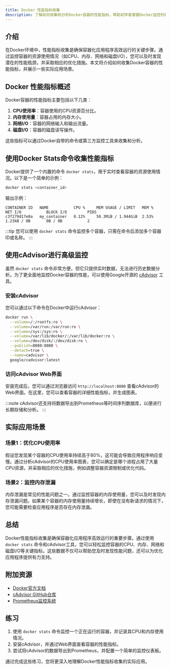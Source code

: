 ```yaml
---
title: Docker 性能指标收集
description: 了解如何收集和分析Docker容器的性能指标，帮助初学者掌握Docker监控的基本方法。
---
```


## 介绍

在Docker环境中，性能指标收集是确保容器化应用程序高效运行的关键步骤。通过监控容器的资源使用情况（如CPU、内存、网络和磁盘I/O），您可以及时发现潜在的性能瓶颈，并采取相应的优化措施。本文将介绍如何收集Docker容器的性能指标，并展示一些实际应用场景。

## Docker 性能指标概述

Docker容器的性能指标主要包括以下几类：

1. **CPU使用率**：容器使用的CPU资源百分比。
2. **内存使用量**：容器占用的内存大小。
3. **网络I/O**：容器的网络输入和输出流量。
4. **磁盘I/O**：容器的磁盘读写操作。

这些指标可以通过Docker自带的命令或第三方监控工具来收集和分析。

## 使用Docker Stats命令收集性能指标

Docker提供了一个内置的命令 `docker stats`，用于实时查看容器的资源使用情况。以下是一个简单的示例：

```bash
docker stats <container_id>
```

输出示例：

```
CONTAINER ID   NAME           CPU %     MEM USAGE / LIMIT   MEM %     NET I/O           BLOCK I/O         PIDS
c3f279d17e0a   my_container   0.12%     50.3MiB / 1.944GiB  2.53%     1.23kB / 0B       0B / 0B           2
```

:::tip
您可以使用 `docker stats` 命令监控多个容器，只需在命令后添加多个容器ID或名称。
:::

## 使用cAdvisor进行高级监控

虽然 `docker stats` 命令非常方便，但它只提供实时数据，无法进行历史数据分析。为了更全面地监控Docker容器的性能，可以使用Google开源的 [cAdvisor](https://github.com/google/cadvisor) 工具。

### 安装cAdvisor

您可以通过以下命令在Docker中运行cAdvisor：

```bash
docker run \
  --volume=/:/rootfs:ro \
  --volume=/var/run:/var/run:ro \
  --volume=/sys:/sys:ro \
  --volume=/var/lib/docker/:/var/lib/docker:ro \
  --volume=/dev/disk/:/dev/disk:ro \
  --publish=8080:8080 \
  --detach=true \
  --name=cadvisor \
  google/cadvisor:latest
```

### 访问cAdvisor Web界面

安装完成后，您可以通过浏览器访问 `http://localhost:8080` 查看cAdvisor的Web界面。在这里，您可以查看容器的详细性能指标，并生成图表。

:::note
cAdvisor还支持将数据导出到Prometheus等时间序列数据库，以便进行长期存储和分析。
:::

## 实际应用场景

### 场景1：优化CPU使用率

假设您发现某个容器的CPU使用率持续高于80%，这可能会导致应用程序响应变慢。通过分析cAdvisor的CPU使用率图表，您可以确定是哪个进程占用了大量CPU资源，并采取相应的优化措施，例如调整容器资源限制或优化代码。

### 场景2：监控内存泄漏

内存泄漏是常见的性能问题之一。通过监控容器的内存使用量，您可以及时发现内存泄漏问题。如果某个容器的内存使用量持续增长，即使在没有新请求的情况下，您可能需要检查应用程序是否存在内存泄漏。

## 总结

Docker性能指标收集是确保容器化应用程序高效运行的重要步骤。通过使用 `docker stats` 命令和cAdvisor工具，您可以轻松监控容器的CPU、内存、网络和磁盘I/O等关键指标。这些数据不仅可以帮助您及时发现性能问题，还可以为优化应用程序提供有力支持。

## 附加资源

- [Docker官方文档](https://docs.docker.com/)
- [cAdvisor GitHub仓库](https://github.com/google/cadvisor)
- [Prometheus监控系统](https://prometheus.io/)

## 练习

1. 使用 `docker stats` 命令监控一个正在运行的容器，并记录其CPU和内存使用情况。
2. 安装cAdvisor，并通过Web界面查看容器的性能指标。
3. 尝试将cAdvisor的数据导出到Prometheus，并配置一个简单的监控仪表板。

通过完成这些练习，您将更深入地理解Docker性能指标收集的实际应用。
